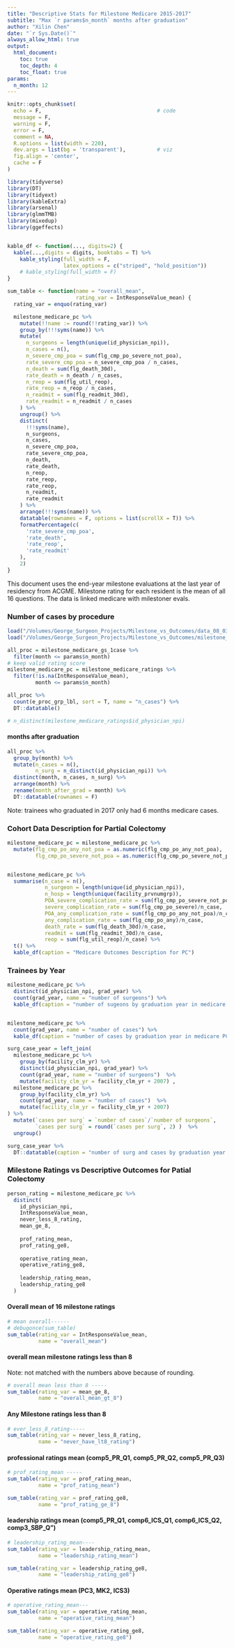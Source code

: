 ```yaml
---
title: "Descriptive Stats for Milestone Medicare 2015-2017"
subtitle: "Max `r params$n_month` months after graduation"
author: "Xilin Chen"
date: "`r Sys.Date()`"
always_allow_html: true
output:
  html_document:
    toc: true
    toc_depth: 4
    toc_float: true
params:
  n_month: 12
---
```


```r
knitr::opts_chunk$set(
  echo = F,                                     # code
  message = F,
  warning = F,
  error = F,
  comment = NA,
  R.options = list(width = 220),
  dev.args = list(bg = 'transparent'),          # viz
  fig.align = 'center',
  cache = F
)

library(tidyverse)
library(DT)
library(tidyext)
library(kableExtra)
library(arsenal)
library(glmmTMB)
library(mixedup)
library(ggeffects)


kable_df <- function(..., digits=2) {
  kable(...,digits = digits, booktabs = T) %>% 
    kable_styling(full_width = F,
                  latex_options = c("striped", "hold_position"))
    # kable_styling(full_width = F)
}

sum_table <- function(name = "overall_mean",
                      rating_var = IntResponseValue_mean) {
  rating_var = enquo(rating_var)

  milestone_medicare_pc %>%
    mutate(!!name := round(!!rating_var)) %>%
    group_by(!!!syms(name)) %>%
    mutate(
      n_surgeons = length(unique(id_physician_npi)),
      n_cases = n(),
      n_severe_cmp_poa = sum(flg_cmp_po_severe_not_poa),
      rate_severe_cmp_poa = n_severe_cmp_poa / n_cases,
      n_death = sum(flg_death_30d),
      rate_death = n_death / n_cases,
      n_reop = sum(flg_util_reop),
      rate_reop = n_reop / n_cases,
      n_readmit = sum(flg_readmit_30d),
      rate_readmit = n_readmit / n_cases
    ) %>%
    ungroup() %>%
    distinct(
      !!!syms(name),
      n_surgeons,
      n_cases,
      n_severe_cmp_poa,
      rate_severe_cmp_poa,
      n_death,
      rate_death,
      n_reop,
      rate_reop,
      rate_reop,
      n_readmit,
      rate_readmit
    ) %>%
    arrange(!!!syms(name)) %>%
    datatable(rownames = F, options = list(scrollX = T)) %>%
    formatPercentage(c(
      'rate_severe_cmp_poa',
      'rate_death',
      'rate_reop',
      'rate_readmit'
    ),
    2)
}

```


This document uses the end-year milestone evaluations at the last year of residency from ACGME. Milestone rating for each resident is the mean of all 16 questions. The data is linked medicare with milestoner evals.

### Number of cases by procedure

```r
load("/Volumes/George_Surgeon_Projects/Milestone_vs_Outcomes/data_08_03/milestone_medicare_all_procedure_1case.rdata")
load("/Volumes/George_Surgeon_Projects/Milestone_vs_Outcomes/milestone_medicare_ratings.rdata")

all_proc = milestone_medicare_gs_1case %>% 
  filter(month <= params$n_month)
# keep valid rating score
milestone_medicare_pc = milestone_medicare_ratings %>% 
  filter(!is.na(IntResponseValue_mean),
         month <= params$n_month)

all_proc %>% 
  count(e_proc_grp_lbl, sort = T, name = "n_cases") %>% 
  DT::datatable()

# n_distinct(milestone_medicare_ratings$id_physician_npi)

```


#### months after graduation 

```r
all_proc %>% 
  group_by(month) %>%
  mutate(n_cases = n(),
         n_surg = n_distinct(id_physician_npi)) %>% 
  distinct(month, n_cases, n_surg) %>% 
  arrange(month) %>% 
  rename(month_after_grad = month) %>% 
  DT::datatable(rownames = F)
```

Note: trainees who graduated in 2017 only had 6 months medicare cases.


### Cohort Data Description for Partial Colectomy

```r
milestone_medicare_pc = milestone_medicare_pc %>% 
  mutate(flg_cmp_po_any_not_poa = as.numeric(flg_cmp_po_any_not_poa),
         flg_cmp_po_severe_not_poa = as.numeric(flg_cmp_po_severe_not_poa))


milestone_medicare_pc %>% 
  summarise(n_case = n(),
            n_surgeon = length(unique(id_physician_npi)),
            n_hosp = length(unique(facility_prvnumgrp)),
            POA_severe_complication_rate = sum(flg_cmp_po_severe_not_poa)/n_case,
            severe_complication_rate = sum(flg_cmp_po_severe)/n_case,
            POA_any_complication_rate = sum(flg_cmp_po_any_not_poa)/n_case,
            any_complication_rate = sum(flg_cmp_po_any)/n_case,
            death_rate = sum(flg_death_30d)/n_case,
            readmit = sum(flg_readmit_30d)/n_case,
            reop = sum(flg_util_reop)/n_case) %>% 
  t() %>% 
  kable_df(caption = "Medicare Outcomes Description for PC")
```

### Trainees by Year

```r
milestone_medicare_pc %>% 
  distinct(id_physician_npi, grad_year) %>% 
  count(grad_year, name = "number of surgeons") %>% 
  kable_df(caption = "number of sugeons by graduation year in medicare PC")


milestone_medicare_pc %>% 
  count(grad_year, name = "number of cases") %>% 
  kable_df(caption = "number of cases by graduation year in medicare PC")

surg_case_year = left_join(
  milestone_medicare_pc %>%
    group_by(facility_clm_yr) %>%
    distinct(id_physician_npi, grad_year) %>%
    count(grad_year, name = "number of surgeons")  %>%
    mutate(facility_clm_yr = facility_clm_yr + 2007) ,
  milestone_medicare_pc %>%
    group_by(facility_clm_yr) %>%
    count(grad_year, name = "number of cases")  %>%
    mutate(facility_clm_yr = facility_clm_yr + 2007)
) %>% 
  mutate(`cases per surg` = `number of cases`/`number of surgeons`,
         `cases per surg` = round(`cases per surg`, 2) )  %>%
  ungroup()

surg_case_year %>% 
  DT::datatable(caption = "number of surg and cases by graduation year and medicare year", rownames = F)

```



### Milestone Ratings vs Descriptive Outcomes for Patial Colectomy

```r
person_rating = milestone_medicare_pc %>%
  distinct(
    id_physician_npi,
    IntResponseValue_mean,
    never_less_8_rating,
    mean_ge_8,
    
    prof_rating_mean,
    prof_rating_ge8,
    
    operative_rating_mean,
    operative_rating_ge8,
    
    leadership_rating_mean,
    leadership_rating_ge8
  )
```

#### Overall mean of 16 milestone ratings

```r
# mean overall------
# debugonce(sum_table)
sum_table(rating_var = IntResponseValue_mean, 
          name = "overall_mean")
```

#### overall mean milestone ratings less than 8 

Note: not matched with the numbers above because of rounding.

```r
# overall mean less than 8 -----
sum_table(rating_var = mean_ge_8, 
          name = "overall_mean_gt_8")
```

#### Any Milestone ratings less than 8

```r
# ever_less_8_rating-----
sum_table(rating_var = never_less_8_rating, 
          name = "never_have_lt8_rating")
```

#### professional ratings mean (comp5_PR_Q1, comp5_PR_Q2, comp5_PR_Q3)

```r
# prof_rating_mean -----
sum_table(rating_var = prof_rating_mean, 
          name = "prof_rating_mean")

sum_table(rating_var = prof_rating_ge8, 
          name = "prof_rating_ge_8")

```

#### leadership ratings mean (comp5_PR_Q1, comp6_ICS_Q1, comp6_ICS_Q2, comp3_SBP_Q")

```r
# leadership_rating_mean----
sum_table(rating_var = leadership_rating_mean, 
          name = "leadership_rating_mean")

sum_table(rating_var = leadership_rating_ge8, 
          name = "leadership_rating_ge8")
```

#### Operative ratings mean (PC3, MK2, ICS3)

```r
# operative_rating_mean---
sum_table(rating_var = operative_rating_mean, 
          name = "operative_rating_mean")

sum_table(rating_var = operative_rating_ge8, 
          name = "operative_rating_ge8")

```



